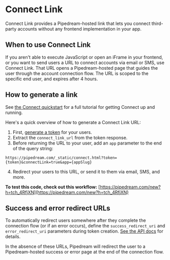 # Connect Link

Connect Link provides a Pipedream-hosted link that lets you connect third-party accounts without any frontend implementation in your app.

## When to use Connect Link

If you aren't able to execute JavaScript or open an iFrame in your frontend, or you want to send users a URL to connect accounts via email or SMS, use Connect Link. That URL opens a Pipedream-hosted page that guides the user through the account connection flow. The URL is scoped to the specific end user, and expires after 4 hours.

## How to generate a link

See [the Connect quickstart](/connect/quickstart) for a full tutorial for getting Connect up and running. 

Here's a quick overview of how to generate a Connect Link URL:

1. First, [generate a token](/connect/quickstart/#generate-a-short-lived-token) for your users.
2. Extract the `connect_link_url` from the token response.
3. Before returning the URL to your user, add an `app` parameter to the end of the query string:

```
https://pipedream.com/_static/connect.html?token={token}&connectLink=true&app={appSlug}
```

4. Redirect your users to this URL, or send it to them via email, SMS, and more.

**To test this code, check out this workflow:**
[https://pipedream.com/new?h=tch_4RfjXN](https://pipedream.com/new?h=tch_4RfjXN)

## Success and error redirect URLs

To automatically redirect users somewhere after they complete the connection flow (or if an error occurs), define the `success_redirect_uri` and `error_redirect_uri` parameters during token creation. [See the API docs](/connect/api#create-a-new-token) for details.

In the absence of these URLs, Pipedream will redirect the user to a Pipedream-hosted success or error page at the end of the connection flow.